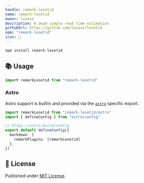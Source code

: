 ```yaml
---
handle: remark-lesetid
name: remark-lesetid
owner: luxass
description: A dead simple read time estimation
githubUrl: https://github.com/luxass/lesetid
npm: "remark-lesetid"
icon: 📖
---
```


```sh
npm install remark-lesetid
```

## 📚 Usage

```ts
import remarkLesetid from "remark-lesetid"
```

### Astro

Astro support is builtin and provided via the [`astro`](https://astro.build) specific export.

```ts
import remarkLesetid from "remark-lesetid/astro"
import { defineConfig } from "astro/config"

// https://astro.build/config
export default defineConfig({
  markdown: {
    remarkPlugins: [remarkLesetid]
  },
})
```

## 📄 License

Published under [MIT License](https://github.com/luxass/lesetid/blob/main/LICENSE).
